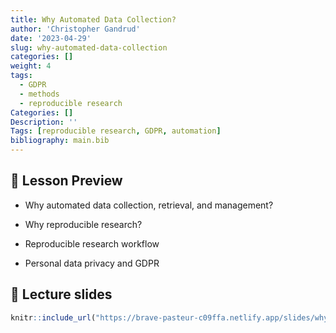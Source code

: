 ```yaml
---
title: Why Automated Data Collection?
author: 'Christopher Gandrud'
date: '2023-04-29'
slug: why-automated-data-collection
categories: []
weight: 4
tags:
  - GDPR
  - methods
  - reproducible research
Categories: []
Description: ''
Tags: [reproducible research, GDPR, automation]
bibliography: main.bib
---
```


## 📝 Lesson Preview

- Why automated data collection, retrieval, and management?

- Why reproducible research? 

- Reproducible research workflow

- Personal data privacy and GDPR

## 📣 Lecture slides

```r
knitr::include_url("https://brave-pasteur-c09ffa.netlify.app/slides/why-automated-data")
```